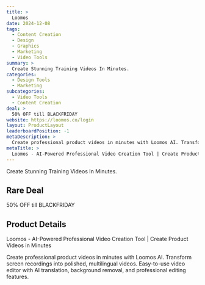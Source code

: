 ```yaml
---
title: >
  Loomos
date: 2024-12-08
tags:
  - Content Creation
  - Design
  - Graphics
  - Marketing
  - Video Tools
summary: >
  Create Stunning Training Videos In Minutes.
categories:
  - Design Tools
  - Marketing
subcategories:
  - Video Tools
  - Content Creation
deal: >
  50% OFF till BLACKFRIDAY
website: https://loomos.co/login
layout: ProductLayout
leaderboardPosition: -1
metaDescription: >
  Create professional product videos in minutes with Loomos AI. Transform screen recordings into polished, multilingual videos. Easy-to-use video editor with AI translation, background removal, and professional editing features.
metaTitle: >
  Loomos - AI-Powered Professional Video Creation Tool | Create Product Videos in Minutes
---
```

Create Stunning Training Videos In Minutes.

## Rare Deal

50% OFF till BLACKFRIDAY

## Product Details

Loomos - AI-Powered Professional Video Creation Tool | Create Product Videos in Minutes

Create professional product videos in minutes with Loomos AI. Transform screen recordings into polished, multilingual videos. Easy-to-use video editor with AI translation, background removal, and professional editing features.
